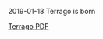 2019-01-18 Terrago is born

{{file:~/Dropbox/Vim/vimwiki_images/terrago.jpg|Giant Terrago|style="width:300px;height:240px;"}}


[[file:~/Sync/Manuals/giant-bicycles-bike-390.pdf|Terrago PDF]]<br />
